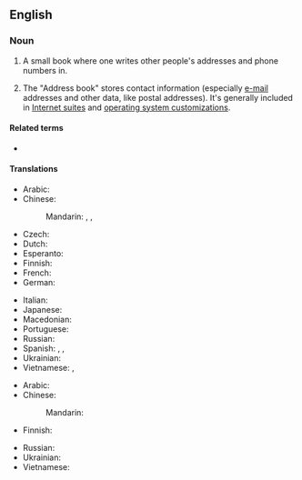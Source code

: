 {{also|address-book}}
==English==
{{wikipedia}}

===Noun===
{{en-noun}}

# A small book where one writes other people's addresses and phone numbers in.
# {{lb|en|computing}} The "Address book" stores contact information (especially [[e-mail]] addresses and other data, like postal addresses). It's generally included in [[w:Internet suite|Internet suites]] and [[w:operating system|operating system customizations]].

====Related terms====
* {{l|en|little black book}}

====Translations====
{{trans-top|small book with addresses}}
* Arabic: {{t-needed|ar}}
* Chinese:
*: Mandarin: {{t|cmn|地址簿|tr=dìzhǐbù|sc=Hani}}, {{t+|cmn|通訊錄|sc=Hani}}, {{t+|cmn|通讯录|tr=tōngxùnlù|sc=Hani}}
* Czech: {{t|cs|adresář|m}}
* Dutch: {{t+|nl|adresboek|n}}
* Esperanto: {{t|eo|adreslibro}}
* Finnish: {{t|fi|osoitekirja}}
* French: {{t|fr|carnet d'adresses|m}}
* German: {{t+|de|Adressbuch|n}}
{{trans-mid}}
* Italian: {{t+|it|rubrica|f}}
* Japanese: {{t|ja|アドレス帳|tr=adoresu-chō|sc=Jpan}}
* Macedonian: {{t|mk|адресар|m|tr=adresár|sc=Cyrl}}
* Portuguese: {{t|pt|[[livro]] [[de]] [[endereços]]|m}}
* Russian: {{t+|ru|а́дресная кни́га|f}}
* Spanish: {{t+|es|directorio|m}}, {{t|es|agenda de direcciones|f}}, {{t|es|libreta de direcciones|f}}
* Ukrainian: {{t-needed|uk}}
* Vietnamese: {{t|vi|sổ địa chỉ}}, {{t|vi|danh bạ}}
{{trans-bottom}}

{{trans-top|computing: file containing e-mail addresses and other data on one's contacts}}
* Arabic: {{t-needed|ar}}
* Chinese:
*: Mandarin: {{t-needed|cmn}}
* Finnish: {{t|fi|osoitekirja}}
{{trans-mid}}
* Russian: {{t-needed|ru}}
* Ukrainian: {{t-needed|uk}}
* Vietnamese: {{t|vi|tập tin danh bạ}}
{{trans-bottom}}